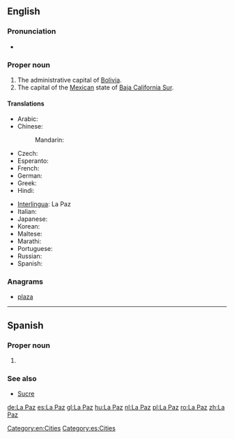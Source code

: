 ==English==
{{wikipedia}}

===Pronunciation===
* {{IPA|/lɑːˈpæz/}}

===Proper noun===
{{en-proper noun}}

# The administrative capital of [[Bolivia]].
# The capital of the [[Mexico|Mexican]] state of [[Baja California Sur]].

====Translations====
{{trans-top|capital of Bolivia}}
* Arabic: {{t-|ar|لاباز|m|tr=labaaz}}
* Chinese:
*: Mandarin: {{t|cmn|拉巴斯|tr=Lābāsī|sc=Hani}}
* Czech: {{t-|cs|La Paz}}
* Esperanto: {{t|eo|La-Pazo}}
* French: {{t-|fr|La Paz|f}}
* German: {{t+|de|La Paz}}
* Greek: {{t-|el|Λα Παζ|tr=La Paz}}
* Hindi: {{t-|hi|ला पाज़|tr=lā pāz}}
{{trans-mid}}
* [[Interlingua]]: La Paz
* Italian: {{t-|it|La Paz|f}}
* Japanese: {{t-|ja|ラパス|tr=Rapasu}}
* Korean: {{t-|ko|라파스|tr=Lapaseu|sc=Hang}}
* Maltese: {{t-|mt|La Paz}}
* Marathi: {{t-|mr|ला पाज|n|tr=lā pāza|sc=Deva}}
* Portuguese: {{t-|pt|La Paz|f}}
* Russian: {{t-|ru|Ла-Пас|m|tr=La-Pás}}
* Spanish: {{t+|es|La Paz|f}}
{{trans-bottom}}

===Anagrams===
* [[plaza#English|plaza]]
[[Category:en:Cities]]
----

==Spanish==

===Proper noun===
{{es-proper noun|f}}

# {{l|en|La Paz}} {{gloss|capital of [[Bolivia]]}}

===See also===
* [[Sucre]]

[[Category:es:Cities]]

[[de:La Paz]]
[[es:La Paz]]
[[gl:La Paz]]
[[hu:La Paz]]
[[nl:La Paz]]
[[pl:La Paz]]
[[ro:La Paz]]
[[zh:La Paz]]
